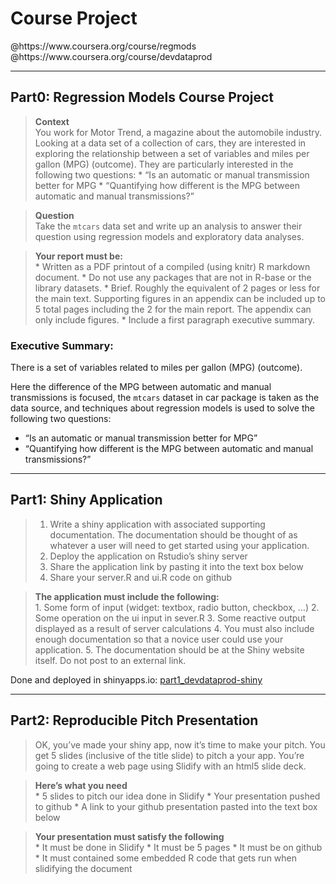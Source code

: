 # Course Project  
@https://www.coursera.org/course/regmods  
@https://www.coursera.org/course/devdataprod

____
## Part0: Regression Models Course Project  
> **Context**  
You work for Motor Trend, a magazine about the automobile industry. Looking at a data set of a collection of cars, they are interested in exploring the relationship between a set of variables and miles per gallon (MPG) (outcome). They are particularly interested in the following two questions:
> * “Is an automatic or manual transmission better for MPG
> * “Quantifying how different is the MPG between automatic and manual transmissions?”

> **Question**  
Take the `mtcars` data set and write up an analysis to answer their question using regression models and exploratory data analyses.

> **Your report must be:**  
* Written as a PDF printout of a compiled (using knitr) R markdown document.
 * Do not use any packages that are not in R-base or the library datasets.
* Brief. Roughly the equivalent of 2 pages or less for the main text. Supporting figures in an appendix can be included up to 5 total pages including the 2 for the main report. The appendix can only include figures.
* Include a first paragraph executive summary.

### Executive Summary: 
There is a set of variables related to miles per gallon (MPG) (outcome).

Here the difference of the MPG between automatic and manual transmissions is focused, 
the `mtcars` dataset in car package is taken as the data source, 
and techniques about regression models is used to solve the following two questions:

* “Is an automatic or manual transmission better for MPG”
*  “Quantifying how different is the MPG between automatic and manual transmissions?”


____
## Part1: Shiny Application  
> 
1. Write a shiny application with associated supporting documentation. The documentation should be thought of as whatever a user will need to get started using your application.
2. Deploy the application on Rstudio's shiny server
3. Share the application link by pasting it into the text box below
4. Share your server.R and ui.R code on github

> **The application must include the following:**  
1. Some form of input (widget: textbox, radio button, checkbox, ...)
2. Some operation on the ui input in sever.R
3. Some reactive output displayed as a result of server calculations
4. You must also include enough documentation so that a novice user could use your application.
5. The documentation should be at the Shiny website itself. Do not post to an external link.

Done and deployed in shinyapps.io:
[part1_devdataprod-shiny](https://swhgoon.shinyapps.io/part1_devdataprod-shiny/)

____
## Part2: Reproducible Pitch Presentation  
> OK, you've made your shiny app, now it's time to make your pitch. You get 5 slides (inclusive of the title slide)  to pitch a your app. You're going to create a web page using Slidify with an html5 slide deck.

> **Here's what you need**  
* 5 slides to pitch our idea done in Slidify
* Your presentation pushed to github
* A link to your github presentation pasted into the text box below

> **Your presentation must satisfy the following**  
* It must be done in Slidify
* It must be 5 pages
* It must be on github
* It must contained some embedded R code that gets run when slidifying the document



